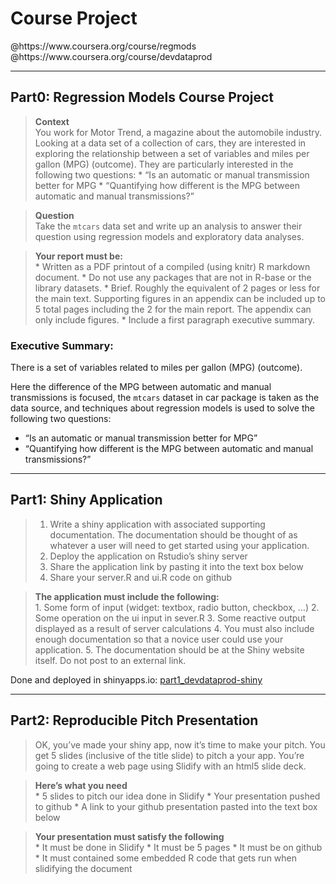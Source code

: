 # Course Project  
@https://www.coursera.org/course/regmods  
@https://www.coursera.org/course/devdataprod

____
## Part0: Regression Models Course Project  
> **Context**  
You work for Motor Trend, a magazine about the automobile industry. Looking at a data set of a collection of cars, they are interested in exploring the relationship between a set of variables and miles per gallon (MPG) (outcome). They are particularly interested in the following two questions:
> * “Is an automatic or manual transmission better for MPG
> * “Quantifying how different is the MPG between automatic and manual transmissions?”

> **Question**  
Take the `mtcars` data set and write up an analysis to answer their question using regression models and exploratory data analyses.

> **Your report must be:**  
* Written as a PDF printout of a compiled (using knitr) R markdown document.
 * Do not use any packages that are not in R-base or the library datasets.
* Brief. Roughly the equivalent of 2 pages or less for the main text. Supporting figures in an appendix can be included up to 5 total pages including the 2 for the main report. The appendix can only include figures.
* Include a first paragraph executive summary.

### Executive Summary: 
There is a set of variables related to miles per gallon (MPG) (outcome).

Here the difference of the MPG between automatic and manual transmissions is focused, 
the `mtcars` dataset in car package is taken as the data source, 
and techniques about regression models is used to solve the following two questions:

* “Is an automatic or manual transmission better for MPG”
*  “Quantifying how different is the MPG between automatic and manual transmissions?”


____
## Part1: Shiny Application  
> 
1. Write a shiny application with associated supporting documentation. The documentation should be thought of as whatever a user will need to get started using your application.
2. Deploy the application on Rstudio's shiny server
3. Share the application link by pasting it into the text box below
4. Share your server.R and ui.R code on github

> **The application must include the following:**  
1. Some form of input (widget: textbox, radio button, checkbox, ...)
2. Some operation on the ui input in sever.R
3. Some reactive output displayed as a result of server calculations
4. You must also include enough documentation so that a novice user could use your application.
5. The documentation should be at the Shiny website itself. Do not post to an external link.

Done and deployed in shinyapps.io:
[part1_devdataprod-shiny](https://swhgoon.shinyapps.io/part1_devdataprod-shiny/)

____
## Part2: Reproducible Pitch Presentation  
> OK, you've made your shiny app, now it's time to make your pitch. You get 5 slides (inclusive of the title slide)  to pitch a your app. You're going to create a web page using Slidify with an html5 slide deck.

> **Here's what you need**  
* 5 slides to pitch our idea done in Slidify
* Your presentation pushed to github
* A link to your github presentation pasted into the text box below

> **Your presentation must satisfy the following**  
* It must be done in Slidify
* It must be 5 pages
* It must be on github
* It must contained some embedded R code that gets run when slidifying the document



